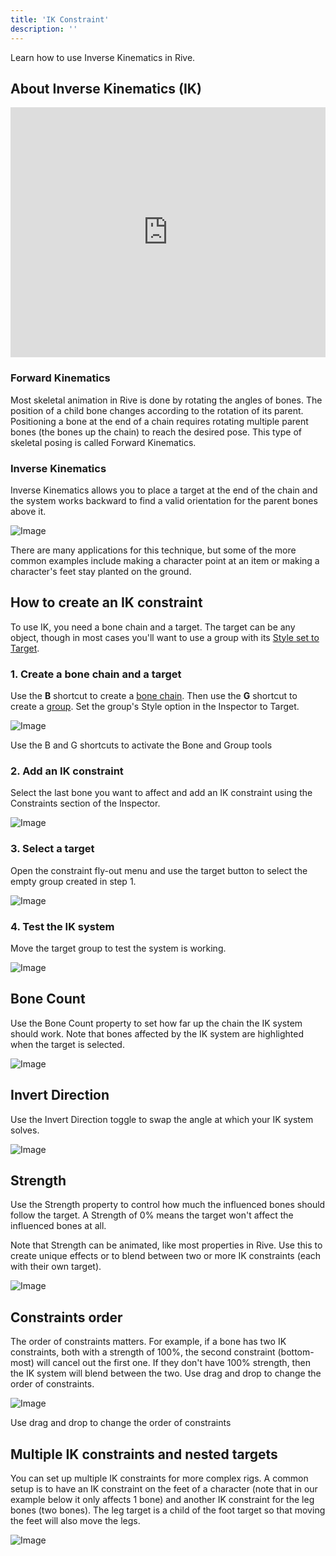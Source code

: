 ```yaml
---
title: 'IK Constraint'
description: ''
---
```


Learn how to use Inverse Kinematics in Rive.

## About Inverse Kinematics (IK) 

<iframe width="100%" height="400" src="https://www.youtube.com/embed/8FK5E5WBUpM?si=8cFpWkaROrc1JWLi" title="YouTube video player" frameborder="0" allow="accelerometer; autoplay; clipboard-write; encrypted-media; gyroscope; picture-in-picture; web-share" referrerpolicy="strict-origin-when-cross-origin" allowfullscreen></iframe>

### Forward Kinematics 

Most skeletal animation in Rive is done by rotating the angles of bones. The position of a child bone changes according to the rotation of its parent. Positioning a bone at the end of a chain requires rotating multiple parent bones (the bones up the chain) to reach the desired pose. This type of skeletal posing is called Forward Kinematics.

### Inverse Kinematics 

Inverse Kinematics allows you to place a target at the end of the chain and the system works backward to find a valid orientation for the parent bones above it.

![Image](https://ucarecdn.com/ffcfbb2c-ad3a-49d4-a4ef-ec83a7e2780c/)

There are many applications for this technique, but some of the more common examples include making a character point at an item or making a character's feet stay planted on the ground.

## How to create an IK constraint 

To use IK, you need a bone chain and a target. The target can be any object, though in most cases you'll want to use a group with its [Style set to Target](/editor/fundamentals/groups#group-style).

### 1. Create a bone chain and a target 

Use the **B** shortcut to create a [bone chain](/editor/manipulating-shapes/bones#how-to-create-bones). Then use the **G** shortcut to create a [group](/editor/fundamentals/groups). Set the group's Style option in the Inspector to Target.

![Image](https://ucarecdn.com/efde9d84-1364-4cf7-b7a4-16c4834f14f9/)

Use the B and G shortcuts to activate the Bone and Group tools

### 2. Add an IK constraint 

Select the last bone you want to affect and add an IK constraint using the Constraints section of the Inspector.

![Image](https://ucarecdn.com/9b320235-1cfb-4a11-9e02-f64d2149cf11/)

### 3. Select a target 

Open the constraint fly-out menu and use the target button to select the empty group created in step 1.

![Image](https://ucarecdn.com/9646ddc3-b452-41a8-894f-635ccd12df09/)

### 4. Test the IK system 

Move the target group to test the system is working.

![Image](https://ucarecdn.com/d646176c-f782-4b04-acf2-2c69ae495e36/)

## Bone Count 

Use the Bone Count property to set how far up the chain the IK system should work. Note that bones affected by the IK system are highlighted when the target is selected.

![Image](https://ucarecdn.com/de7b0c48-49b2-4c6b-8935-1530fef7bffa/)

## Invert Direction 

Use the Invert Direction toggle to swap the angle at which your IK system solves.

![Image](https://ucarecdn.com/c25849b6-b06f-4bd4-a921-fa16fa8de3a9/)

## Strength 

Use the Strength property to control how much the influenced bones should follow the target. A Strength of 0% means the target won't affect the influenced bones at all.

Note that Strength can be animated, like most properties in Rive. Use this to create unique effects or to blend between two or more IK constraints (each with their own target).

![Image](https://ucarecdn.com/b6d8a9bf-c604-4f91-86fe-1c1223aedd89/)

## Constraints order 

The order of constraints matters. For example, if a bone has two IK constraints, both with a strength of 100%, the second constraint (bottom-most) will cancel out the first one. If they don't have 100% strength, then the IK system will blend between the two. Use drag and drop to change the order of constraints.

![Image](https://ucarecdn.com/4751a9cd-f2c8-4b4a-9043-bd71276315f6/)

Use drag and drop to change the order of constraints

## Multiple IK constraints and nested targets 

You can set up multiple IK constraints for more complex rigs. A common setup is to have an IK constraint on the feet of a character (note that in our example below it only affects 1 bone) and another IK constraint for the leg bones (two bones). The leg target is a child of the foot target so that moving the feet will also move the legs.

![Image](https://ucarecdn.com/553313ae-136c-456f-9a72-d756904fa823/)